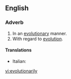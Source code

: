 ==English==

===Adverb===
{{en-adv}}

# In an [[evolutionary]] manner.
# With regard to [[evolution]].

====Translations====
{{trans-top|With regard to evolution}}
* Italian: {{t-|it|evolutivamente}}
{{trans-mid}}
{{trans-bottom}}

[[vi:evolutionarily]]